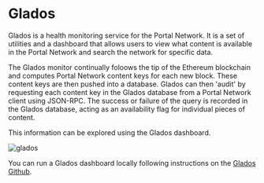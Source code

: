 # Glados

Glados is a health monitoring service for the Portal Network. It is a set of utilities and a dashboard that allows users to view what 
content is available in the Portal Network and search the network for specific data.

The Glados monitor continually foloows the tip of the Ethereum blockchain and computes Portal Network content keys for each new block.
These content keys are then pushed into a database. Glados can then 'audit' by requesting each content key in the Glados database from a Portal Network client using JSON-RPC.
The success or failure of the query is recorded in the Glados database, acting as an availability flag for individual pieces of content.

This information can be explored using the Glados dashboard.

![glados](/../public/glados.png)

You can run a Glados dashboard locally following instructions on the [Glados Github](https://github.com/ethereum/glados/blob/master/SETUP_GUIDE.md).
